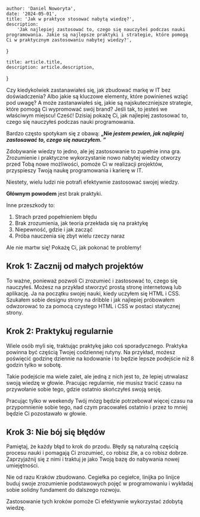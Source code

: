 
    author: 'Daniel Noworyta',
    date: '2024-05-01',
    title: 'Jak w praktyce stosować nabytą wiedzę?',
    description:
        'Jak najlepiej zastosować to, czego się nauczyłeś podczas nauki programowania. Jakie są najlepsze praktyki i strategie, które pomogą Ci w praktycznym zastosowaniu nabytej wiedzy?',
}

    title: article.title,
    description: article.description,
}


Czy kiedykolwiek zastanawiałeś się, jak zbudować markę w IT bez doświadczenia? Albo jakie są kluczowe elementy, które powinieneś wziąć pod uwagę? A może zastanawiałeś się, jakie są najskuteczniejsze strategie, które pomogą Ci wypromować swój brand? Jeśli tak, to jesteś we właściwym miejscu!
Cześć! Dzisiaj pokażę Ci, jak najlepiej zastosować to, czego się nauczyłeś podczas nauki programowania.

Bardzo często spotykam się z obawą: **„Nie *jestem pewien, jak najlepiej zastosować to, czego się nauczyłem. ”***

Zdobywanie wiedzy to jedno, ale jej zastosowanie to zupełnie inna gra. Zrozumienie i praktyczne wykorzystanie nowo nabytej wiedzy otworzy przed Tobą nowe możliwości, pomoże Ci w realizacji projektów, przyspieszy Twoją naukę programowania i karierę w IT.

Niestety, wielu ludzi nie potrafi efektywnie zastosować swojej wiedzy.

**Głównym powodem** jest brak praktyki.

Inne przeszkody to:

1. Strach przed popełnieniem błędu
2. Brak zrozumienia, jak teoria przekłada się na praktykę
3. Niepewność, gdzie i jak zacząć
4. Próba nauczenia się zbyt wielu rzeczy naraz

Ale nie martw się! Pokażę Ci, jak pokonać te problemy!

## **Krok 1: Zacznij od małych projektów**

To ważne, ponieważ pozwoli Ci zrozumieć i zastosować to, czego się nauczyłeś. Możesz na przykład stworzyć prostą stronę internetową lub aplikację. Ja na początku swojej nauki, kiedy uczyłem się HTML i CSS. Szukałem sobie designu strony na dribble i jak najlepiej próbowałem odwzorować to za pomocą czystego HTML i CSS w postaci statycznej strony.

## **Krok 2: Praktykuj regularnie**

Wiele osób myli się, traktując praktykę jako coś sporadycznego. Praktyka powinna być częścią Twojej codziennej rutyny. Na przykład, możesz poświęcić godzinę dziennie na kodowanie i to będzie lepsze podejście niż 8 godzin tylko w sobotę.

Takie podejście ma wiele zalet, ale jedną z nich jest to, że lepiej utrwalasz swoją wiedzę w głowie. Pracując regularnie, nie musisz tracić czasu na przywołanie sobie tego, gdzie ostatnio skończyłeś swoją sesję.

Pracując tylko w weekendy Twój mózg będzie potrzebował więcej czasu na przypomnienie sobie tego, nad czym pracowałeś ostatnio i przez to mniej będzie Ci pozostawało w głowie.

## **Krok 3: Nie bój się błędów**

Pamiętaj, że każdy błąd to krok do przodu. Błędy są naturalną częścią procesu nauki i pomagają Ci zrozumieć, co robisz źle, a co robisz dobrze. Zaprzyjaźnij się z nimi i traktuj je jako Twoją bazę do nabywania nowej umiejętności.

Nie od razu Kraków zbudowano. Cegiełka po cegiełce, linijka po linijce buduj swoje zrozumienie podstawowych pojęć w programowaniu i wykładaj sobie solidny fundament do dalszego rozwoju.

Zastosowanie tych kroków pomoże Ci efektywnie wykorzystać zdobytą wiedzę. 
